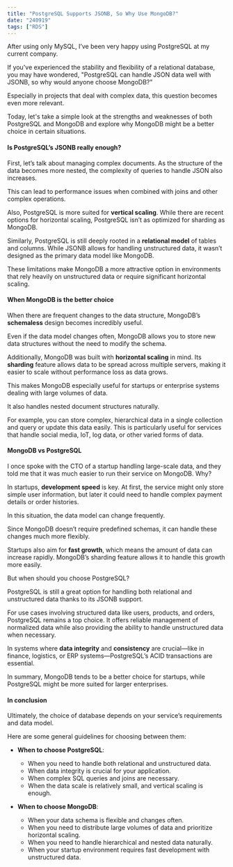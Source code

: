 ```yaml
---
title: "PostgreSQL Supports JSONB, So Why Use MongoDB?"
date: "240919"
tags: ["RDS"]
---
```


After using only MySQL, I’ve been very happy using PostgreSQL at my current company.

If you've experienced the stability and flexibility of a relational database, you may have wondered, "PostgreSQL can handle JSON data well with JSONB, so why would anyone choose MongoDB?"

Especially in projects that deal with complex data, this question becomes even more relevant.

Today, let's take a simple look at the strengths and weaknesses of both PostgreSQL and MongoDB and explore why MongoDB might be a better choice in certain situations.

#### Is PostgreSQL’s JSONB really enough?

First, let’s talk about managing complex documents. As the structure of the data becomes more nested, the complexity of queries to handle JSON also increases.

This can lead to performance issues when combined with joins and other complex operations.

Also, PostgreSQL is more suited for **vertical scaling**. While there are recent options for horizontal scaling, PostgreSQL isn’t as optimized for sharding as MongoDB.

Similarly, PostgreSQL is still deeply rooted in a **relational model** of tables and columns. While JSONB allows for handling unstructured data, it wasn’t designed as the primary data model like MongoDB.

These limitations make MongoDB a more attractive option in environments that rely heavily on unstructured data or require significant horizontal scaling.

#### When MongoDB is the better choice

When there are frequent changes to the data structure, MongoDB’s **schemaless** design becomes incredibly useful.

Even if the data model changes often, MongoDB allows you to store new data structures without the need to modify the schema.

Additionally, MongoDB was built with **horizontal scaling** in mind. Its **sharding** feature allows data to be spread across multiple servers, making it easier to scale without performance loss as data grows.

This makes MongoDB especially useful for startups or enterprise systems dealing with large volumes of data.

It also handles nested document structures naturally.

For example, you can store complex, hierarchical data in a single collection and query or update this data easily. This is particularly useful for services that handle social media, IoT, log data, or other varied forms of data.

#### MongoDB vs PostgreSQL

I once spoke with the CTO of a startup handling large-scale data, and they told me that it was much easier to run their service on MongoDB. Why?

In startups, **development speed** is key. At first, the service might only store simple user information, but later it could need to handle complex payment details or order histories.

In this situation, the data model can change frequently.

Since MongoDB doesn’t require predefined schemas, it can handle these changes much more flexibly.

Startups also aim for **fast growth**, which means the amount of data can increase rapidly. MongoDB’s sharding feature allows it to handle this growth more easily.

But when should you choose PostgreSQL?

PostgreSQL is still a great option for handling both relational and unstructured data thanks to its JSONB support.

For use cases involving structured data like users, products, and orders, PostgreSQL remains a top choice. It offers reliable management of normalized data while also providing the ability to handle unstructured data when necessary.

In systems where **data integrity** and **consistency** are crucial—like in finance, logistics, or ERP systems—PostgreSQL’s ACID transactions are essential.

In summary, MongoDB tends to be a better choice for startups, while PostgreSQL might be more suited for larger enterprises.

#### In conclusion

Ultimately, the choice of database depends on your service’s requirements and data model.

Here are some general guidelines for choosing between them:

- **When to choose PostgreSQL**:

  - When you need to handle both relational and unstructured data.
  - When data integrity is crucial for your application.
  - When complex SQL queries and joins are necessary.
  - When the data scale is relatively small, and vertical scaling is enough.

- **When to choose MongoDB**:
  - When your data schema is flexible and changes often.
  - When you need to distribute large volumes of data and prioritize horizontal scaling.
  - When you need to handle hierarchical and nested data naturally.
  - When your startup environment requires fast development with unstructured data.
